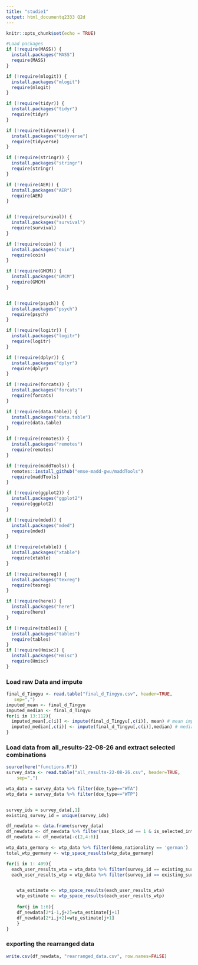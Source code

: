 ---
title: "studie1"
output: html_documentq2333 Q2d
---

```{r setup, include=FALSE}
knitr::opts_chunk$set(echo = TRUE)
```

```{r, message=FALSE}
#Load packages
if (!require(MASS)) {
  install.packages("MASS")
  require(MASS)
}

if (!require(mlogit)) {
  install.packages("mlogit")
  require(mlogit)
}

if (!require(tidyr)) {
  install.packages("tidyr")
  require(tidyr)
}

if (!require(tidyverse)) {
  install.packages("tidyverse")
  require(tidyverse)
}

if (!require(stringr)) {
  install.packages("stringr")
  require(stringr)
}

if (!require(AER)) {
  install.packages("AER")
  require(AER)
}


if (!require(survival)) {
  install.packages("survival")
  require(survival)
}

if (!require(coin)) {
  install.packages("coin")
  require(coin)
}

if (!require(GMCM)) {
  install.packages("GMCM")
  require(GMCM)
}


if (!require(psych)) {
  install.packages("psych")
  require(psych)
}

if (!require(logitr)) {
  install.packages("logitr")
  require(logitr)
}

if (!require(dplyr)) {
  install.packages("dplyr")
  require(dplyr)
}

if (!require(forcats)) {
  install.packages("forcats")
  require(forcats)
}

if (!require(data.table)) {
  install.packages("data.table")
  require(data.table)
}

if (!require(remotes)) {
  install.packages("remotes")
  require(remotes)
}

if (!require(maddTools)) {
  remotes::install_github("emse-madd-gwu/maddTools")
  require(maddTools)
}

if (!require(ggplot2)) {
  install.packages("ggplot2")
  require(ggplot2)
}

if (!require(mded)) {
  install.packages("mded")
  require(mded)
}

if (!require(xtable)) {
  install.packages("xtable")
  require(xtable)
}

if (!require(texreg)) {
  install.packages("texreg")
  require(texreg)
}

if (!require(here)) {
  install.packages("here")
  require(here)
}

if (!require(tables)) {
  install.packages("tables")
  require(tables)
}
if (!require(Hmisc)) {
  install.packages("Hmisc")
  require(Hmisc)
}

```

### Load raw Data and impute
```{r}
final_d_Tingyu <- read.table("final_d_Tingyu.csv", header=TRUE,
   sep=",")
imputed_mean <- final_d_Tingyu
imputed_median <- final_d_Tingyu
for(i in 13:112){
  imputed_mean[,c(i)] <- impute(final_d_Tingyu[,c(i)], mean) # mean impute
  imputed_median[,c(i)] <- impute(final_d_Tingyu[,c(i)],median) # median impute
}
```

### Load data from all_results-22-08-26 and extract selected combinations
```{r}
source(here("functions.R"))
survey_data <- read.table("all_results-22-08-26.csv", header=TRUE,
    sep=",")

wta_data = survey_data %>% filter(dce_type=="WTA")
wtp_data = survey_data %>% filter(dce_type=="WTP")


survey_ids = survey_data[,1]
existing_survey_id = unique(survey_ids)

df_newdata <- data.frame(survey_data)
df_newdata <- df_newdata %>% filter(sas_block_id == 1 & is_selected_int == 1)
df_newdata <- df_newdata[-c(2,4:6)]

wtp_data_germany <- wtp_data %>% filter(demo_nationality == 'german')
total_wtp_germany <- wtp_space_results(wtp_data_germany)

for(i in 1: 409){
  each_user_results_wta = wta_data %>% filter(survey_id == existing_survey_id[i])
  each_user_results_wtp = wtp_data %>% filter(survey_id == existing_survey_id[i])


    wta_estimate <- wtp_space_results(each_user_results_wta)
    wtp_estimate <- wtp_space_results(each_user_results_wtp)
 
    for(j in 1:6){
    df_newdata[2*i-1,j+2]=wta_estimate[j+1]
    df_newdata[2*i,j+2]=wtp_estimate[j+1]
    }
}


```

### exporting the rearranged data
```{r}
write.csv(df_newdata, "rearranged_data.csv", row.names=FALSE)
```